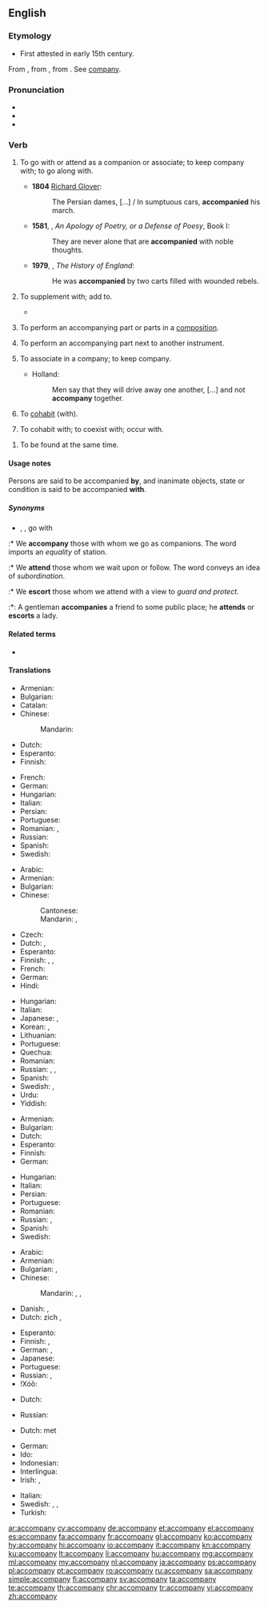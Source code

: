 ==English==

===Etymology===
* First attested in early 15th century.
From {{etyl|enm|en}} {{m|enm|accompanien}}, from {{etyl|fro|en}} {{m|fro|acompagner||to associate with}}, from {{m|fro|compaign||companion}}. See [[company]].

===Pronunciation===
* {{IPA|/ə.ˈkʌm.pə.ni/|/ə.ˈkʌmp.ni/|lang=en}}
* {{audio|en-us-accompany.ogg|Audio (US)|lang=en}}
* {{hyphenation|ac|com|pa|ny|lang=en}}

===Verb===
{{en-verb|accompan|ies}}

# {{label|en|transitive}} To go with or attend as a companion or associate; to keep company with; to go along with.
#* '''1804''' [[w:Richard Glover (poet)|Richard Glover]]:
#*: The Persian dames, […] / In sumptuous cars, '''accompanied''' his march.
#* '''1581''', {{w|Philip Sidney}}, ''An Apology of Poetry, or a Defense of Poesy'', Book I:
#*: They are never alone that are '''accompanied''' with noble thoughts.
#* '''1979''', {{w|Thomas Babington Macaulay}}, ''The History of England'':
#*: He was '''accompanied''' by two carts filled with wounded rebels.
#: {{ux|en|Geoffrey '''accompanied''' the group on their pilgrimage.}}
# {{label|en|transitive}} To supplement with; add to.
#* {{quote-book|year=1918|author={{w|W. B. Maxwell}}|chapter=5
|title=[http://openlibrary.org/works/OL1097634W The Mirror and the Lamp]
|passage=He was thinking; but the glory of the song, the swell from the great organ, the clustered lights, […], the height and vastness of this noble fane, its antiquity and its strength—all these things seemed to have their part as causes of the thrilling emotion that '''accompanied''' his thoughts.}}
# {{senseid|en|to perform an accompanying part next to another instrument}}{{label|en|intransitive|music}} To perform an accompanying part or parts in a [[composition]].
# {{label|en|transitive|music}} To perform an accompanying part next to another instrument.
#: {{ux|en|The strings were '''accompanied''' by two woodwinds.}}
# {{label|en|intransitive|obsolete}} To associate in a company; to keep company.
#* {{rfdate}} Holland:
#*: Men say that they will drive away one another, […] and not '''accompany''' together.
# {{label|en|intransitive|obsolete}} To [[cohabit]] (with).
# {{label|en|transitive|obsolete}} To cohabit with; to coexist with; occur with.
#: {{rfquotek|Sir T. Herbert}}
{{rfex|the obsolete cases}}
# To be found at the same time.

====Usage notes====
{{sense|to go with}} Persons are said to be accompanied '''by''', and inanimate objects, state or condition is said to be accompanied '''with'''.

=====Synonyms=====
* {{sense|go with}} {{l|en|attend}}, {{l|en|escort}}, go with
:* We '''accompany''' those with whom we go as companions. The word imports an ''equality'' of station.
:* We '''attend''' those whom we wait upon or follow. The word conveys an idea of ''subordination''.
:* We '''escort''' those whom we attend with a view to ''guard and protect''.
:*: A gentleman '''accompanies''' a friend to some public place; he '''attends''' or '''escorts''' a lady.

====Related terms====
* {{l|en|accompaniment}}

====Translations====
{{trans-top|to perform an accompanying part or parts in a composition}}
* Armenian: {{t|hy|նվագակցել|sc=Armn}}
* Bulgarian: {{t+|bg|съпровождам}}
* Catalan: {{t+|ca|acompanyar}}
* Chinese:
*: Mandarin: {{t+|cmn|伴奏|tr=bànzòu|sc=Hani}}
* Dutch: {{t+|nl|begeleiden}}
* Esperanto: {{t|eo|akompani}}
* Finnish: {{t+|fi|säestää}}
{{trans-mid}}
* French: {{t+|fr|accompagner}}
* German: {{t+|de|begleiten}}
* Hungarian: {{t+|hu|kísér}}
* Italian: {{t+|it|accompagnare}}
* Persian: {{t+|fa|همراهی کردن|sc=fa-Arab}}
* Portuguese: {{t+|pt|acompanhar}}
* Romanian: {{t+|ro|acompania}}, {{t+|ro|însoți}}
* Russian: {{t+|ru|аккомпани́ровать|impf|pf}}
* Spanish: {{t+|es|acompañar}}
* Swedish: {{t+|sv|ackompanjera}}
{{trans-bottom}}

{{trans-top|to attend as a companion}}
* Arabic: {{t|ar|رَافَقَ}}
* Armenian: {{t+|hy|ուղեկցել|sc=Armn}}
* Bulgarian: {{t+|bg|придружавам}}
* Chinese:
*: Cantonese: {{t|yue|陪|tr=pui4|sc=Hani}}
*: Mandarin: {{t+|cmn|陪伴|tr=péibàn|sc=Hani}}, {{t+|cmn|陪同|tr=péitóng|sc=Hani}}
* Czech: {{t|cs|doprovodit}}
* Dutch: {{t+|nl|vergezellen}}, {{t+|nl|begeleiden}}
* Esperanto: {{t|eo|akompani}}
* Finnish: {{t|fi|olla seurana}}, {{t+|fi|olla}} {{t+|fi|jonkun}} {{t+|fi|kanssa}}, {{t+|fi|olla}} {{t+|fi|jonkun}} {{t+|fi|seuralainen|alt=seuralaisena}}
* French: {{t+|fr|accompagner}}
* German: {{t+|de|begleiten}}
* Hindi: {{t|hi|साथ चलना|sc=Deva}}
{{trans-mid}}
* Hungarian: {{t+|hu|kísér}}
* Italian: {{t+|it|accompagnare}}
* Japanese: {{t|ja|付き合う|tr=つきあう, tsukiau|sc=Jpan}}, {{t|ja|付き添う|tr=つきそう, tsukisou|sc=Jpan}}
* Korean: {{t+|ko|동행하다|sc=Kore}}, {{t+|ko|동반하다|sc=Kore}}
* Lithuanian: {{t+|lt|lydėti}}
* Portuguese: {{t+|pt|acompanhar}}
* Quechua: {{t|qu|yanay}}
* Romanian: {{t|ro|însoți}}
* Russian: {{t+|ru|сопу́тствовать|impf}}, {{t+|ru|сопровожда́ть|impf}}, {{t+|ru|сопроводи́ть|pf}}
* Spanish: {{t+|es|acompañar}}
* Swedish: {{t|sv|göra sällskap med}}, {{t|sv|slå följe med}}
* Urdu: {{t|ur|ساتھ چلنا|tr=sāth calnā|sc=ur-Arab}}
* Yiddish: {{t|yi|מיטגיין}}
{{trans-bottom}}

{{trans-top|to perform an accompanying part next to another instrument}}
* Armenian: {{t|hy|նվագակցել|sc=Armn}}
* Bulgarian: {{t+|bg|съпровождам}}
* Dutch: {{t+|nl|begeleiden}}
* Esperanto: {{t|eo|akompani}}
* Finnish: {{t+|fi|säestää}}
* German: {{t+|de|begleiten}}
{{trans-mid}}
* Hungarian: {{t+|hu|kísér}}
* Italian: {{t+|it|accompagnare}}
* Persian: {{t|fa|همنوازی کردن|sc=fa-Arab}}
* Portuguese: {{t+|pt|acompanhar}}
* Romanian: {{t+|ro|acompania}}
* Russian: {{t+|ru|аккомпани́ровать|impf}}, {{g|pf}}
* Spanish: {{t+|es|acompañar}}
* Swedish: {{t+|sv|ackompanjera}}
{{trans-bottom}}

{{trans-top|to keep company}}
* Arabic: {{t|ar|رَافَقَ}}
* Armenian: {{t+|hy|ուղեկցել|sc=Armn}}
* Bulgarian: {{t+|bg|придружавам}}, {{t+|bg|съпровождам|tr=sǎprovoždam}}
* Chinese:
*: Mandarin: {{qualifier|formal}} {{t+|cmn|陪同|tr=péitóng|sc=Hani}}, {{t+|cmn|陪伴|tr=péibàn|sc=Hani}}, {{qualifier|informal}} {{t+|cmn|陪|tr=péi|sc=Hani}}
* Danish: {{t|da|ledsage}}, {{t|da|gelejde}}
* Dutch: zich {{t|nl|samensluiten}}, {{t+|nl|samenwerken}}
{{trans-mid}}
* Esperanto: {{t|eo|kunesti}}
* Finnish: {{t|fi|pitää seuraa}}, {{t|fi|olla seurana}}
* German: {{t+|de|begleiten}}, {{t|de|geleiten}}
* Japanese: {{t|ja|連れ立つ|tr=[[つれたつ]], tsuretatsu}}
* Portuguese: {{t|pt|fazer companhia}}
* Russian: {{t+check|ru|сопровожда́ть|impf}}, {{t-check|ru|[[сле́довать]] [[вме́сте]]|impf}} <!-- was "[[следовать]] [[вместе]]" - assumed sum-of-parts; if an idiom, remove the wikilinks to the individual words. see [[User:Kephir/gadgets/xte#Translation_fixing]] -->
* ǃXóõ: {{t|nmn|!gàã}}
{{trans-bottom}}

{{trans-top|obsolete: to cohabit}}
* Dutch: {{t+|nl|samenwonen}}
{{trans-mid}}
* Russian: {{t+|ru|сожи́тельствовать|impf}}
{{trans-bottom}}

{{trans-top|obsolete: to cohabit with}}
* Dutch: {{t+|nl|samenwonen}} met
{{trans-mid}}
{{trans-bottom}}

{{checktrans-top}}
* German: {{t-check|de|beiliegen}}
* Ido: {{t-check|io|akompanar}}
* Indonesian: {{t-check|id|teman|alt=menemani}} <!-- was "[[teman|menemani]]" - assumed inflected form or vocalised spelling; please verify if linking is acceptable. see [[User:Kephir/gadgets/xte#Translation_fixing]] -->
* Interlingua: {{t-check|ia|accompaniar}}
* Irish: {{t-check|ga|comóir}}, {{t-check|ga|tionlaic}}
{{trans-mid}}
* Italian: {{t-check|it|accompagnare}}
* Swedish: {{t+check|sv|beledsaga}}, {{t-check|sv|göra sällskap}}, {{t-check|sv|sälla sig tillhopa}}
* Turkish: {{t-check|tr|eşlik etmek}}
{{trans-bottom}}

[[ar:accompany]]
[[cy:accompany]]
[[de:accompany]]
[[et:accompany]]
[[el:accompany]]
[[es:accompany]]
[[fa:accompany]]
[[fr:accompany]]
[[gl:accompany]]
[[ko:accompany]]
[[hy:accompany]]
[[hi:accompany]]
[[io:accompany]]
[[it:accompany]]
[[kn:accompany]]
[[ku:accompany]]
[[lt:accompany]]
[[li:accompany]]
[[hu:accompany]]
[[mg:accompany]]
[[ml:accompany]]
[[my:accompany]]
[[nl:accompany]]
[[ja:accompany]]
[[ps:accompany]]
[[pl:accompany]]
[[pt:accompany]]
[[ro:accompany]]
[[ru:accompany]]
[[sa:accompany]]
[[simple:accompany]]
[[fi:accompany]]
[[sv:accompany]]
[[ta:accompany]]
[[te:accompany]]
[[th:accompany]]
[[chr:accompany]]
[[tr:accompany]]
[[vi:accompany]]
[[zh:accompany]]